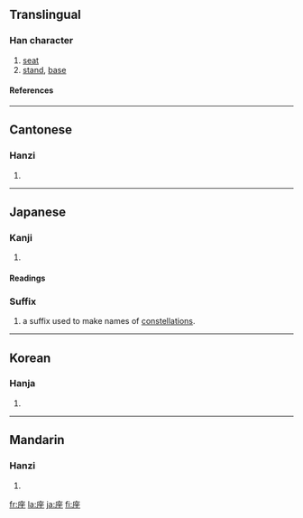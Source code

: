 {{see|坐}}

==Translingual==
===Han character===
{{Han char|rn=53|rad=广|as=07|sn=10|four=0021<sub>4</sub>|canj=戈人人土 (IOOG)}}
# [[seat]]
# [[stand]], [[base]]
====References====
{{Han ref|kx=0346.030|dkj=09319|dj=0655.190|hdz=20886.030|uh=5EA7|ud=24231|bh=AE79|bd=44665}}
----
==Cantonese==
===Hanzi===
{{yue-hanzi|jyut=|y=[[jo6]]}}
# {{defn|Cantonese}}
----
==Japanese==
===Kanji===
{{ja-kanji|grade=6|rs=广07}}
# {{defn|Japanese}} 
====Readings====
{{ja-readings|on=[[ざ]] (za)|kun=[[すわる]] (suwaru), [[くら]] (kura), [[います]] (imasu)}}

===Suffix===
{{ja-pos|k|suffix|hira=ざ|rom=za|hidx=さ}}
# a suffix used to make names of [[constellation]]s.

----

==Korean==
===Hanja===
{{ko-hanja|hangeul=좌|rv=jwa|mr=chwa}}
# {{defn|Korean}}
----
==Mandarin==
===Hanzi===
{{cmn-hanzi|pin=[[jǐ]] ([[ji3]]), [[zuò]] ([[zuo4]])|wg=[[chi3|chi<sup>3</sup>]], [[tso4|tso<sup>4</sup>]]}}
# {{defn|Mandarin}}

[[fr:座]]
[[la:座]]
[[ja:座]]
[[fi:座]]